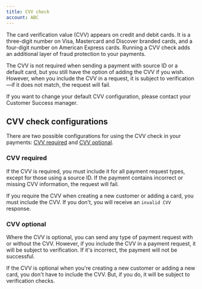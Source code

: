 ```yaml
---
title: CVV check
account: ABC
---
```



The card verification value (CVV) appears on credit and debit cards. It is a three-digit number on Visa, Mastercard and Discover branded cards, and a four-digit number on American Express cards. Running a CVV check adds an additional layer of fraud protection to your payments.

The CVV is not required when sending a payment with source ID or a default card, but you still have the option of adding the CVV if you wish. However, when you include the CVV in a request, it is subject to verification—if it does not match, the request will fail.

If you want to change your default CVV configuration, please contact your Customer Success manager.

CVV check configurations
------------------------

There are two possible configurations for using the CVV check in your payments: [CVV required](#CVVcheck-cvvrequired) and [CVV optional](#CVVcheck-cvvoptional).

### CVV required 

If the CVV is required, you must include it for all payment request types, except for those using a source ID. If the payment contains incorrect or missing CVV information, the request will fail.

If you require the CVV when creating a new customer or adding a card, you must include the CVV. If you don't, you will receive an `invalid CVV` response.

### CVV optional 

Where the CVV is optional, you can send any type of payment request with or without the CVV. However, if you include the CVV in a payment request, it will be subject to verification. If it's incorrect, the payment will not be successful.

If the CVV is optional when you're creating a new customer or adding a new card, you don't have to include the CVV. But, if you do, it will be subject to verification checks.




